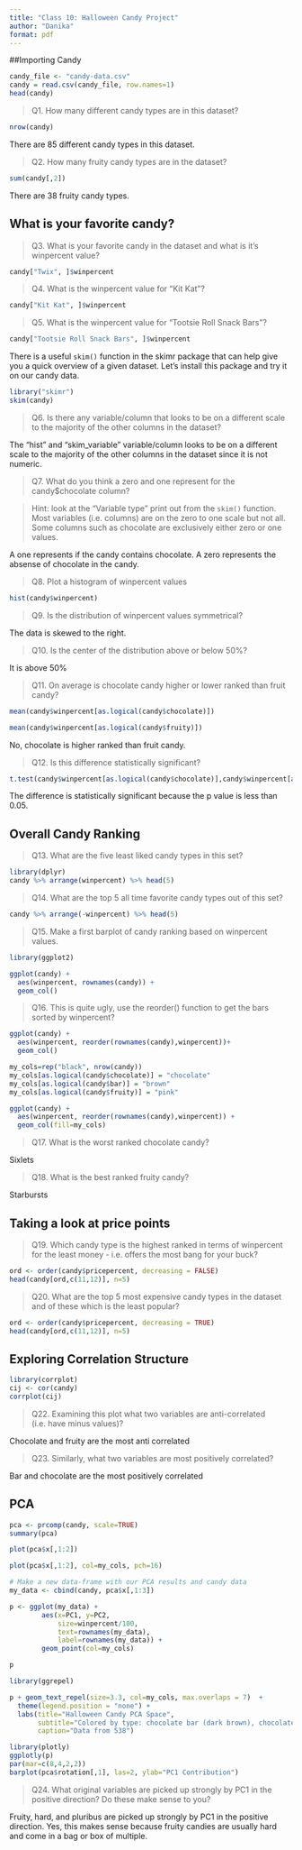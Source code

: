 ```yaml
---
title: "Class 10: Halloween Candy Project"
author: "Danika"
format: pdf
---
```


##Importing Candy

```r
candy_file <- "candy-data.csv"
candy = read.csv(candy_file, row.names=1)
head(candy)
```

> Q1. How many different candy types are in this dataset?

```r
nrow(candy)
```
There are 85 different candy types in this dataset.


> Q2. How many fruity candy types are in the dataset?

```r
sum(candy[,2])
```
There are 38 fruity candy types.

## What is your favorite candy?

> Q3. What is your favorite candy in the dataset and what is it’s winpercent value?

```r
candy["Twix", ]$winpercent
```


> Q4. What is the winpercent value for “Kit Kat”?

```r
candy["Kit Kat", ]$winpercent
```


> Q5. What is the winpercent value for “Tootsie Roll Snack Bars”?

```r
candy["Tootsie Roll Snack Bars", ]$winpercent
```
There is a useful `skim()` function in the skimr package that can help give you a quick overview of a given dataset. Let’s install this package and try it on our candy data.

```r
library("skimr")
skim(candy)
```
> Q6. Is there any variable/column that looks to be on a different scale to the majority of the other columns in the dataset?

The "hist" and "skim_variable" variable/column looks to be on a different scale to the majority of the other columns in the dataset since it is not numeric.

> Q7. What do you think a zero and one represent for the candy$chocolate column?

>Hint: look at the “Variable type” print out from the `skim()` function. Most variables (i.e. columns) are on the zero to one scale but not all. Some columns such as chocolate are exclusively either zero or one values.

A one represents if the candy contains chocolate. A zero represents the absense of chocolate in the candy.

> Q8. Plot a histogram of winpercent values

```r
hist(candy$winpercent)
```


> Q9. Is the distribution of winpercent values symmetrical?

The data is skewed to the right.

> Q10. Is the center of the distribution above or below 50%?

It is above 50%

> Q11. On average is chocolate candy higher or lower ranked than fruit candy?

```r
mean(candy$winpercent[as.logical(candy$chocolate)])
```
```r
mean(candy$winpercent[as.logical(candy$fruity)])
```
No, chocolate is higher ranked than fruit candy.


> Q12. Is this difference statistically significant?

```r
t.test(candy$winpercent[as.logical(candy$chocolate)],candy$winpercent[as.logical(candy$fruity)])
```
The difference is statistically significant because the p value is less than 0.05.

## Overall Candy Ranking

> Q13. What are the five least liked candy types in this set?

```r
library(dplyr)
candy %>% arrange(winpercent) %>% head(5)
```


> Q14. What are the top 5 all time favorite candy types out of this set?

```r
candy %>% arrange(-winpercent) %>% head(5)
```
> Q15. Make a first barplot of candy ranking based on winpercent values.

```r
library(ggplot2)

ggplot(candy) + 
  aes(winpercent, rownames(candy)) +
  geom_col()
```

> Q16. This is quite ugly, use the reorder() function to get the bars sorted by winpercent?

```r
ggplot(candy) + 
  aes(winpercent, reorder(rownames(candy),winpercent))+
  geom_col()
```
```r
my_cols=rep("black", nrow(candy))
my_cols[as.logical(candy$chocolate)] = "chocolate"
my_cols[as.logical(candy$bar)] = "brown"
my_cols[as.logical(candy$fruity)] = "pink"

ggplot(candy) + 
  aes(winpercent, reorder(rownames(candy),winpercent)) +
  geom_col(fill=my_cols)
```
> Q17. What is the worst ranked chocolate candy?

Sixlets

> Q18. What is the best ranked fruity candy?

Starbursts

## Taking a look at price points

> Q19. Which candy type is the highest ranked in terms of winpercent for the least money - i.e. offers the most bang for your buck?

```r
ord <- order(candy$pricepercent, decreasing = FALSE)
head(candy[ord,c(11,12)], n=5)
```


> Q20. What are the top 5 most expensive candy types in the dataset and of these which is the least popular?

```r
ord <- order(candy$pricepercent, decreasing = TRUE)
head(candy[ord,c(11,12)], n=5)
```


## Exploring Correlation Structure

```r
library(corrplot)
cij <- cor(candy)
corrplot(cij)
```


> Q22. Examining this plot what two variables are anti-correlated (i.e. have minus values)?

Chocolate and fruity are the most anti correlated

> Q23. Similarly, what two variables are most positively correlated?

Bar and chocolate are the most positively correlated

## PCA

```r
pca <- prcomp(candy, scale=TRUE)
summary(pca)
```
```r
plot(pca$x[,1:2])
```

```r
plot(pca$x[,1:2], col=my_cols, pch=16)
```

```r
# Make a new data-frame with our PCA results and candy data
my_data <- cbind(candy, pca$x[,1:3])
```

```r
p <- ggplot(my_data) + 
        aes(x=PC1, y=PC2, 
            size=winpercent/100,  
            text=rownames(my_data),
            label=rownames(my_data)) +
        geom_point(col=my_cols)

p
```

```r
library(ggrepel)

p + geom_text_repel(size=3.3, col=my_cols, max.overlaps = 7)  + 
  theme(legend.position = "none") +
  labs(title="Halloween Candy PCA Space",
       subtitle="Colored by type: chocolate bar (dark brown), chocolate other (light brown), fruity (red), other (black)",
       caption="Data from 538")
```


```r
library(plotly)
ggplotly(p)
par(mar=c(8,4,2,2))
barplot(pca$rotation[,1], las=2, ylab="PC1 Contribution")
```

> Q24. What original variables are picked up strongly by PC1 in the positive direction? Do these make sense to you?

Fruity, hard, and pluribus are picked up strongly by PC1 in the positive direction. Yes, this makes sense because fruity candies are usually hard and come in a bag or box of multiple.




